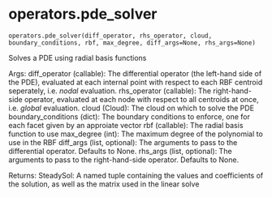 # operators.pde_solver { #updes.operators.pde_solver }

`operators.pde_solver(diff_operator, rhs_operator, cloud, boundary_conditions, rbf, max_degree, diff_args=None, rhs_args=None)`

Solves a PDE using radial basis functions

Args:
    diff_operator (callable): The differential operator (the left-hand side of the PDE), evaluated at each internal point with respect to each RBF centroid seperately, i.e. *nodal* evaluation.
    rhs_operator (callable): The right-hand-side operator, evaluated at each node with respect to all centroids at once, i.e. *global* evaluation.
    cloud (Cloud): The cloud on which to solve the PDE
    boundary_conditions (dict): The boundary conditions to enforce, one for each facet given by an approiate vector
    rbf (callable): The radial basis function to use
    max_degree (int): The maximum degree of the polynomial to use in the RBF
    diff_args (list, optional): The arguments to pass to the differential operator. Defaults to None.
    rhs_args (list, optional): The arguments to pass to the right-hand-side operator. Defaults to None.

Returns:
    SteadySol: A named tuple containing the values and coefficients of the solution, as well as the matrix used in the linear solve